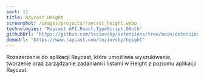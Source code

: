 ```yaml
---
sort: 11
title: Raycast Height
screenshot: /images/projects/raycast_height.webp
technologies: "Raycast API,React,TypeScript,OAuth"
githubUrl: "https://github.com/teziovsky/extensions/tree/main/extensions/height"
demoUrl: "https://www.raycast.com/teziovsky/height"
---
```


Rozszerzenie do aplikacji Raycast, które umożliwia wyszukiwanie, tworzenie oraz zarządzanie zadaniami i listami w Height z poziomu aplikacji Raycast.
